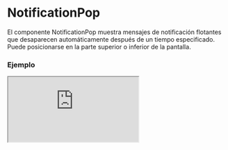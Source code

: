 
# NotificationPop

El componente NotificationPop muestra mensajes de notificación flotantes que desaparecen automáticamente después de un tiempo especificado. Puede posicionarse en la parte superior o inferior de la pantalla.

### Ejemplo

<Iframe src="https://fenextjs-component-storybook.vercel.app/iframe.html?args=&id=notification-notificationpop--index&viewMode=story" />

### Importacion

Para importar el componente NotificationPop, se puede hacer desde fenextjs

```tsx copy
import { NotificationPop } from "fenextjs";
```

### Parametros

| Parametro | Tipo | Requerido | Default | Descripcion |
| --------- | ---- | --------- | ------- | ----------- |
| classNamePop | string | no | '' | Clase CSS para el contenedor del pop de notificación. |
| className | string | no | '' | Clase CSS adicional para el componente. |
| typePop | 'top' \| 'down' | no | 'down' | Posición de la notificación en la pantalla. |
| time | number | no | 2000 | Duración en milisegundos antes de que la notificación desaparezca automáticamente. |

### Storybook

Para ver el storybook del componente lo puede hacer con este [link](https://fenextjs-component-storybook.vercel.app/?path=/story/notification-notificationpop--index)

### Usos

- Notificación Pop básica

```tsx copy
<NotificationPop>Mensaje de notificación</NotificationPop>
```

- Notificación Pop en la parte superior

```tsx copy
<NotificationPop typePop="top">Notificación en la parte superior</NotificationPop>
```

- Notificación Pop con duración personalizada

```tsx copy
<NotificationPop time={3000}>Mensaje que dura 3 segundos</NotificationPop>
```

